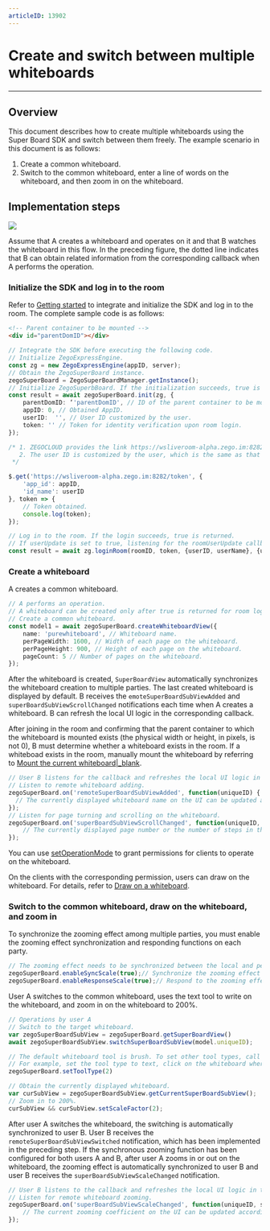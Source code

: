 ```yaml
---
articleID: 13902
---
```


# Create and switch between multiple whiteboards

- - -
## Overview
This document describes how to create multiple whiteboards using the Super Board SDK and switch between them freely. The example scenario in this document is as follows:
1. Create a common whiteboard.
2. Switch to the common whiteboard, enter a line of words on the whiteboard, and then zoom in on the whiteboard.


## Implementation steps
<Frame width="512" height="auto" caption=""><img src="https://storage.zego.im/sdk-doc/Pics/WhiteboardView/Superboard_bestpractice_web_EN.png" /></Frame>

Assume that A creates a whiteboard and operates on it and that B watches the whiteboard in this flow. In the preceding figure, the dotted line indicates that B can obtain related information from the corresponding callback when A performs the operation.

### Initialize the SDK and log in to the room
Refer to [Getting started](../Quick%20start/Create%20white%20board.mdx) to integrate and initialize the SDK and log in to the room. The complete sample code is as follows:

```html
<!-- Parent container to be mounted -->
<div id="parentDomID"></div>
```

```typescript
// Integrate the SDK before executing the following code.
// Initialize ZegoExpressEngine.
const zg = new ZegoExpressEngine(appID, server);
// Obtain the ZegoSuperBoard instance.
zegoSuperBoard = ZegoSuperBoardManager.getInstance();
// Initialize ZegoSuperbBoard. If the initialization succeeds, true is returned for result.  
const result = await zegoSuperBoard.init(zg, {
    parentDomID: ‘'parentDomID', // ID of the parent container to be mounted.
    appID: 0, // Obtained AppID.
    userID:  '', // User ID customized by the user.
    token: '' // Token for identity verification upon room login.
});

/* 1. ZEGOCLOUD provides the link https://wsliveroom-alpha.zego.im:8282/token for obtaining the token during the development stage, and the obtained token can be used only in the test environment. In the formal environment, the token must be implemented by developers’ service servers.
   2. The user ID is customized by the user, which is the same as that for logging in to the room.
 */

$.get('https://wsliveroom-alpha.zego.im:8282/token', {
    'app_id': appID,
    'id_name': userID  
}, token => {
    // Token obtained.
    console.log(token);
});

// Log in to the room. If the login succeeds, true is returned.
// If userUpdate is set to true, listening for the roomUserUpdate callback is enabled. By default, the listening is disabled.
const result = await zg.loginRoom(roomID, token, {userID, userName}, {userUpdate: true});
```

### Create a whiteboard

A creates a common whiteboard.

```typescript
// A performs an operation.
// A whiteboard can be created only after true is returned for room login in the preceding step.
// Create a common whiteboard.
const model1 = await zegoSuperBoard.createWhiteboardView({
    name: 'purewhiteboard', // Whiteboard name.
    perPageWidth: 1600, // Width of each page on the whiteboard.
    perPageHeight: 900, // Height of each page on the whiteboard.
    pageCount: 5 // Number of pages on the whiteboard.
});
```

After the whiteboard is created, `SuperBoardView` automatically synchronizes the whiteboard creation to multiple parties. The last created whiteboard is displayed by default. B receives the `emoteSuperBoardSubViewAdded` and `superBoardSubViewScrollChanged` notifications each time when A creates a whiteboard. B can refresh the local UI logic in the corresponding callback.
<Warning title="Warning">

After joining in the room and confirming that the parent container to which the whiteboard is mounted exists (the physical width or height, in pixels, is not 0), B must determine whether a whiteboard exists in the room. If a whiteboad exists in the room, manually mount the whiteboard by referring to [Mount the current whiteboard\|_blank](13902#9).

</Warning>

```typescript
// User B listens for the callback and refreshes the local UI logic in the callback.
// Listen to remote whiteboard adding.
zegoSuperBoard.on('remoteSuperBoardSubViewAdded', function(uniqueID) {
  // The currently displayed whiteboard name on the UI can be updated according to the data in ZegoSuperBoardManager.getInstance().getSuperBoardView().getCurrentSuperBoardSubView().getModel().
});
// Listen for page turning and scrolling on the whiteboard.
zegoSuperBoard.on('superBoardSubViewScrollChanged', function(uniqueID, page, step) {
    // The currently displayed page number or the number of steps in the current animation effect on the UI can be updated according to the parameter information returned in the callback. 
});
```

You can use [setOperationMode](@setOperationMode) to grant permissions for clients to operate on the whiteboard.

On the clients with the corresponding permission, users can draw on the whiteboard. For details, refer to [Draw on a whiteboard](../Basic%20Function/Sketch.mdx).

### Switch to the common whiteboard, draw on the whiteboard, and zoom in
To synchronize the zooming effect among multiple parties, you must enable the zooming effect synchronization and responding functions on each party.
```typescript
// The zooming effect needs to be synchronized between the local and peer parties.
zegoSuperBoard.enableSyncScale(true);// Synchronize the zooming effect to the other party.
zegoSuperBoard.enableResponseScale(true);// Respond to the zooming effect synchronized from the other party.
```

User A switches to the common whiteboard, uses the text tool to write on the whiteboard, and zoom in on the whiteboard to 200%.
```typescript
// Operations by user A
// Switch to the target whiteboard.
var zegoSuperBoardSubView = zegoSuperBoard.getSuperBoardView()
await zegoSuperBoardSubView.switchSuperBoardSubView(model.uniqueID);

// The default whiteboard tool is brush. To set other tool types, call setToolType.
// For example, set the tool type to text, click on the whiteboard where you want to display the text, and enter the text.
zegoSuperBoard.setToolType(2)

// Obtain the currently displayed whiteboard.
var curSubView = zegoSuperBoardSubView.getCurrentSuperBoardSubView();
// Zoom in to 200%.
curSubView && curSubView.setScaleFactor(2);
```
After user A switches the whiteboard, the switching is automatically synchronized to user B. User B receives the `remoteSuperBoardSubViewSwitched` notification, which has been implemented in the preceding step. If the synchronous zooming function has been configured for both users A and B, after user A zooms in or out on the whiteboard, the zooming effect is automatically synchronized to user B and user B receives the `superBoardSubViewScaleChanged` notification.

```typescript
// User B listens to the callback and refreshes the local UI logic in the callback.
// Listen for remote whiteboard zooming.
zegoSuperBoard.on('superBoardSubViewScaleChanged', function(uniqueID, scale) {
    // The current zooming coefficient on the UI can be updated according to the parameter information returned in the callback.
}); 
```
